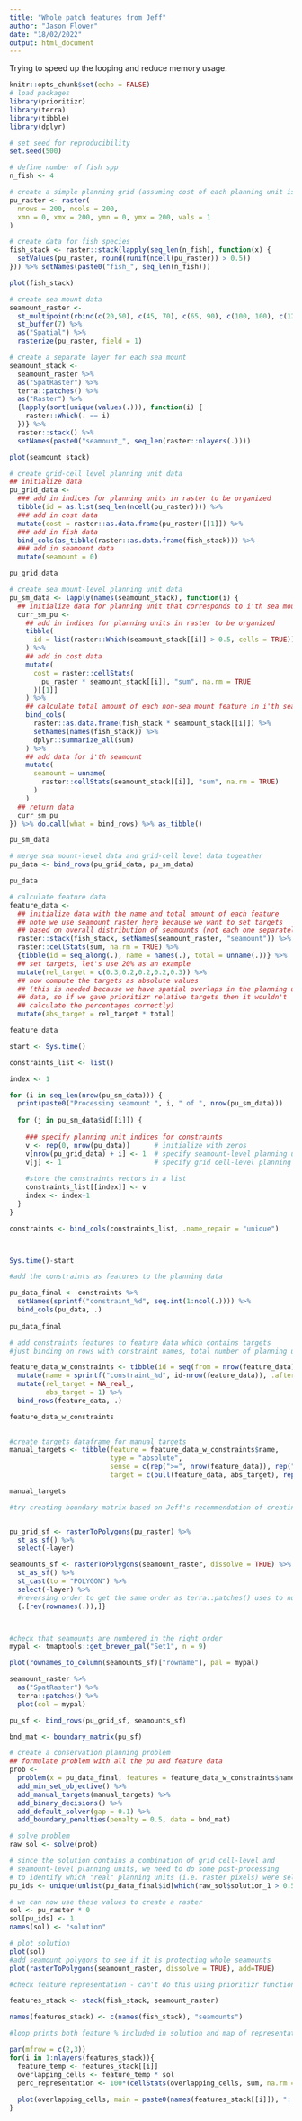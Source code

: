 ```yaml
---
title: "Whole patch features from Jeff"
author: "Jason Flower"
date: "18/02/2022"
output: html_document
---
```


Trying to speed up the looping and reduce memory usage.

```r
knitr::opts_chunk$set(echo = FALSE)
# load packages
library(prioritizr)
library(terra)
library(tibble)
library(dplyr)

# set seed for reproducibility
set.seed(500)

# define number of fish spp
n_fish <- 4
```

```r
# create a simple planning grid (assuming cost of each planning unit is equal)
pu_raster <- raster(
  nrows = 200, ncols = 200,
  xmn = 0, xmx = 200, ymn = 0, ymx = 200, vals = 1
)
```
```r
# create data for fish species
fish_stack <- raster::stack(lapply(seq_len(n_fish), function(x) {
  setValues(pu_raster, round(runif(ncell(pu_raster)) > 0.5))
})) %>% setNames(paste0("fish_", seq_len(n_fish)))

plot(fish_stack)                 
```


```r
# create sea mount data
seamount_raster <-
  st_multipoint(rbind(c(20,50), c(45, 70), c(65, 90), c(100, 100), c(120, 150), c(30, 160), c(10, 20), c(15, 80), c(20, 180))) %>%
  st_buffer(7) %>%
  as("Spatial") %>%
  rasterize(pu_raster, field = 1)
```

```r
# create a separate layer for each sea mount
seamount_stack <-
  seamount_raster %>%
  as("SpatRaster") %>%
  terra::patches() %>%
  as("Raster") %>%
  {lapply(sort(unique(values(.))), function(i) {
    raster::Which(. == i)
  })} %>%
  raster::stack() %>%
  setNames(paste0("seamount_", seq_len(raster::nlayers(.))))

plot(seamount_stack)
```

```r
# create grid-cell level planning unit data
## initialize data
pu_grid_data <-
  ### add in indices for planning units in raster to be organized
  tibble(id = as.list(seq_len(ncell(pu_raster)))) %>%
  ### add in cost data
  mutate(cost = raster::as.data.frame(pu_raster)[[1]]) %>%
  ### add in fish data
  bind_cols(as_tibble(raster::as.data.frame(fish_stack))) %>%
  ### add in seamount data
  mutate(seamount = 0)

pu_grid_data
```

```r
# create sea mount-level planning unit data
pu_sm_data <- lapply(names(seamount_stack), function(i) {
  ## initialize data for planning unit that corresponds to i'th sea mount
  curr_sm_pu <-
    ## add in indices for planning units in raster to be organized
    tibble(
      id = list(raster::Which(seamount_stack[[i]] > 0.5, cells = TRUE))
    ) %>%
    ## add in cost data
    mutate(
      cost = raster::cellStats(
        pu_raster * seamount_stack[[i]], "sum", na.rm = TRUE
      )[[1]]
    ) %>%
    ## calculate total amount of each non-sea mount feature in i'th sea mount pu
    bind_cols(
      raster::as.data.frame(fish_stack * seamount_stack[[i]]) %>%
      setNames(names(fish_stack)) %>%
      dplyr::summarize_all(sum)
    ) %>%
    ## add data for i'th seamount
    mutate(
      seamount = unname(
        raster::cellStats(seamount_stack[[i]], "sum", na.rm = TRUE)
      )
    )
  ## return data
  curr_sm_pu
}) %>% do.call(what = bind_rows) %>% as_tibble()

pu_sm_data
```

```r
# merge sea mount-level data and grid-cell level data togeather
pu_data <- bind_rows(pu_grid_data, pu_sm_data)

pu_data
```

```r
# calculate feature data
feature_data <-
  ## initialize data with the name and total amount of each feature
  ## note we use seamount_raster here because we want to set targets
  ## based on overall distribution of seamounts (not each one separately)
  raster::stack(fish_stack, setNames(seamount_raster, "seamount")) %>%
  raster::cellStats(sum, na.rm = TRUE) %>%
  {tibble(id = seq_along(.), name = names(.), total = unname(.))} %>%
  ## set targets, let's use 20% as an example
  mutate(rel_target = c(0.3,0.2,0.2,0.2,0.3)) %>%
  ## now compute the targets as absolute values
  ## (this is needed because we have spatial overlaps in the planning unit
  ## data, so if we gave prioritizr relative targets then it wouldn't
  ## calculate the percentages correctly)
  mutate(abs_target = rel_target * total)

feature_data
```


```r

start <- Sys.time()

constraints_list <- list()

index <- 1

for (i in seq_len(nrow(pu_sm_data))) {
  print(paste0("Processing seamount ", i, " of ", nrow(pu_sm_data)))
  
  for (j in pu_sm_data$id[[i]]) {
    
    ### specify planning unit indices for constraints
    v <- rep(0, nrow(pu_data))      # initialize with zeros
    v[nrow(pu_grid_data) + i] <- 1  # specify seamount-level planning unit
    v[j] <- 1                       # specify grid cell-level planning unit
    
    #store the constraints vectors in a list
    constraints_list[[index]] <- v
    index <- index+1
  }
}

constraints <- bind_cols(constraints_list, .name_repair = "unique")



Sys.time()-start
```

```r
#add the constraints as features to the planning data

pu_data_final <- constraints %>% 
  setNames(sprintf("constraint_%d", seq.int(1:ncol(.)))) %>% 
  bind_cols(pu_data, .)
  
pu_data_final

```

```r
# add constraints features to feature data which contains targets
#just binding on rows with constraint names, total number of planning units which is always 2 - 1 inside the planning grid and 1 inside the seamount grid, and target will be 1 - only want 1 of those, not both otherwise we would be selecting the same cell twice

feature_data_w_constraints <- tibble(id = seq(from = nrow(feature_data)+1, to = (nrow(feature_data) + length(constraints)), by = 1), total = 2) %>% 
  mutate(name = sprintf("constraint_%d", id-nrow(feature_data)), .after = id) %>% 
  mutate(rel_target = NA_real_,
         abs_target = 1) %>% 
  bind_rows(feature_data, .)

feature_data_w_constraints
  
```

```r
#create targets dataframe for manual targets
manual_targets <- tibble(feature = feature_data_w_constraints$name,
                         type = "absolute",
                         sense = c(rep(">=", nrow(feature_data)), rep("<=", length(constraints))),
                         target = c(pull(feature_data, abs_target), rep(1, length(constraints))))

manual_targets
```

```r
#try creating boundary matrix based on Jeff's recommendation of creating an sf object from all pu data


pu_grid_sf <- rasterToPolygons(pu_raster) %>% 
  st_as_sf() %>% 
  select(-layer)

seamounts_sf <- rasterToPolygons(seamount_raster, dissolve = TRUE) %>% 
  st_as_sf() %>% 
  st_cast(to = "POLYGON") %>%
  select(-layer) %>% 
  #reversing order to get the same order as terra::patches() uses to number patches (starting top left working along each row left to right)
  {.[rev(rownames(.)),]}



#check that seamounts are numbered in the right order
mypal <- tmaptools::get_brewer_pal("Set1", n = 9)

plot(rownames_to_column(seamounts_sf)["rowname"], pal = mypal)

seamount_raster %>% 
  as("SpatRaster") %>% 
  terra::patches() %>% 
  plot(col = mypal)

pu_sf <- bind_rows(pu_grid_sf, seamounts_sf)

bnd_mat <- boundary_matrix(pu_sf)
```


```r
# create a conservation planning problem
## formulate problem with all the pu and feature data
prob <-
  problem(x = pu_data_final, features = feature_data_w_constraints$name, cost_column = "cost") %>%
  add_min_set_objective() %>%
  add_manual_targets(manual_targets) %>%
  add_binary_decisions() %>%
  add_default_solver(gap = 0.1) %>% 
  add_boundary_penalties(penalty = 0.5, data = bnd_mat)
```

```r

# solve problem
raw_sol <- solve(prob)

# since the solution contains a combination of grid cell-level and
# seamount-level planning units, we need to do some post-processing
# to identify which "real" planning units (i.e. raster pixels) were selected
pu_ids <- unique(unlist(pu_data_final$id[which(raw_sol$solution_1 > 0.5)]))

# we can now use these values to create a raster
sol <- pu_raster * 0
sol[pu_ids] <- 1
names(sol) <- "solution"

# plot solution
plot(sol)
#add seamount polygons to see if it is protecting whole seamounts
plot(rasterToPolygons(seamount_raster, dissolve = TRUE), add=TRUE)
```

```r
#check feature representation - can't do this using prioritizr functions due to overlapping areas

features_stack <- stack(fish_stack, seamount_raster)

names(features_stack) <- c(names(fish_stack), "seamounts")

#loop prints both feature % included in solution and map of representation of each feature in solution

par(mfrow = c(2,3))
for(i in 1:nlayers(features_stack)){
  feature_temp <- features_stack[[i]]
  overlapping_cells <- feature_temp * sol
  perc_representation <- 100*(cellStats(overlapping_cells, sum, na.rm = TRUE)/cellStats(feature_temp, sum, na.rm =TRUE))
  
  plot(overlapping_cells, main = paste0(names(features_stack[[i]]), ": ",sprintf("%0.1f",perc_representation), "%"))
}

```

